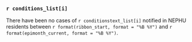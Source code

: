 
### `r conditions_list[i]`

There have been no cases of `r conditionstext_list[i]` notified in NEPHU residents between `r format(ribbon_start, format = "%B %Y")` and `r format(epimonth_current, format = "%B %Y")`.
